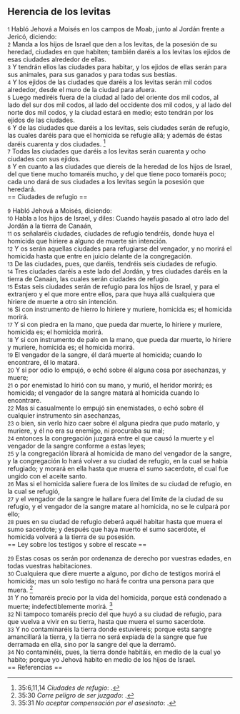 == Herencia de los levitas ==

{{anchor|1}} <small>1</small> Habló Jehová a Moisés en los campos de Moab, junto al Jordán frente a Jericó, diciendo:<br>
{{anchor|2}} <small>2</small> Manda a los hijos de Israel que den a los levitas, de la posesión de su heredad, ciudades en que habiten; también daréis a los levitas los ejidos de esas ciudades alrededor de ellas.<br>
{{anchor|3}} <small>3</small> Y tendrán ellos las ciudades para habitar, y los ejidos de ellas serán para sus animales, para sus ganados y para todas sus bestias.<br>
{{anchor|4}} <small>4</small> Y los ejidos de las ciudades que daréis a los levitas serán mil codos   alrededor, desde el muro de la ciudad para afuera.<br>
{{anchor|5}} <small>5</small> Luego mediréis fuera de la ciudad al lado del oriente dos mil codos, al lado del sur dos mil codos, al lado del occidente dos mil codos, y al lado del norte dos mil codos, y la ciudad estará en medio; esto tendrán por los ejidos de las ciudades.<br>
{{anchor|6}} <small>6</small> Y de las ciudades que daréis a los levitas, seis ciudades serán de refugio, las cuales daréis para que el homicida se refugie allá; y además de éstas daréis cuarenta y dos ciudades. <ref>35:6,11,14 ''Ciudades de refugio'': {{lib|LU|69|4|4}}.</ref><br>
{{anchor|7}} <small>7</small> Todas las ciudades que daréis a los levitas serán cuarenta y ocho ciudades con sus ejidos.<br>
{{anchor|8}} <small>8</small> Y en cuanto a las ciudades que diereis de la heredad de los hijos de Israel, del que tiene mucho tomaréis mucho, y del que tiene poco tomaréis poco; cada uno dará de sus ciudades a los levitas según la posesión que heredará.<br>
== Ciudades de refugio ==

{{anchor|9}} <small>9</small> Habló Jehová a Moisés, diciendo:<br>
{{anchor|10}} <small>10</small> Habla a los hijos de Israel, y diles: Cuando hayáis pasado al otro lado del Jordán a la tierra de Canaán,<br>
{{anchor|11}} <small>11</small> os señalaréis ciudades, ciudades de refugio tendréis, donde huya el homicida que hiriere a alguno de muerte sin intención.<br>
{{anchor|12}} <small>12</small> Y os serán aquellas ciudades para refugiarse del vengador, y no morirá el homicida hasta que entre en juicio delante de la congregación.<br>
{{anchor|13}} <small>13</small> De las ciudades, pues, que daréis, tendréis seis ciudades de refugio.<br>
{{anchor|14}} <small>14</small> Tres ciudades daréis a este lado del Jordán, y tres ciudades daréis en la tierra de Canaán, las cuales serán ciudades de refugio.<br>
{{anchor|15}} <small>15</small> Estas seis ciudades serán de refugio para los hijos de Israel, y para el extranjero y el que more entre ellos, para que huya allá cualquiera que hiriere de muerte a otro sin intención.<br>
{{anchor|16}} <small>16</small> Si con instrumento de hierro lo hiriere y muriere, homicida es; el homicida morirá.<br>
{{anchor|17}} <small>17</small> Y si con piedra en la mano, que pueda dar muerte, lo hiriere y muriere, homicida es; el homicida morirá.<br>
{{anchor|18}} <small>18</small> Y si con instrumento de palo en la mano, que pueda dar muerte, lo hiriere y muriere, homicida es; el homicida morirá.<br>
{{anchor|19}} <small>19</small> El vengador de la sangre, él dará muerte al homicida; cuando lo encontrare, él lo matará.<br>
{{anchor|20}} <small>20</small> Y si por odio lo empujó, o echó sobre él alguna cosa por asechanzas, y muere;<br>
{{anchor|21}} <small>21</small> o por enemistad lo hirió con su mano, y murió, el heridor morirá; es homicida; el vengador de la sangre matará al homicida cuando lo encontrare.<br>
{{anchor|22}} <small>22</small> Mas si casualmente lo empujó sin enemistades, o echó sobre él cualquier instrumento sin asechanzas,<br>
{{anchor|23}} <small>23</small> o bien, sin verlo hizo caer sobre él alguna piedra que pudo matarlo, y muriere, y él no era su enemigo, ni procuraba su mal;<br>
{{anchor|24}} <small>24</small> entonces la congregación juzgará entre el que causó la muerte y el vengador de la sangre conforme a estas leyes;<br>
{{anchor|25}} <small>25</small> y la congregación librará al homicida de mano del vengador de la sangre, y la congregación lo hará volver a su ciudad de refugio, en la cual se había refugiado; y morará en ella hasta que muera el sumo sacerdote, el cual fue ungido con el aceite santo.<br>
{{anchor|26}} <small>26</small> Mas si el homicida saliere fuera de los límites de su ciudad de refugio, en la cual se refugió,<br>
{{anchor|27}} <small>27</small> y el vengador de la sangre le hallare fuera del límite de la ciudad de su refugio, y el vengador de la sangre matare al homicida, no se le culpará por ello;<br>
{{anchor|28}} <small>28</small> pues en su ciudad de refugio deberá aquél habitar hasta que muera el sumo sacerdote; y después que haya muerto el sumo sacerdote, el homicida volverá a la tierra de su posesión.<br>
== Ley sobre los testigos y sobre el rescate ==

{{anchor|29}} <small>29</small> Estas cosas os serán por ordenanza de derecho por vuestras edades, en todas vuestras habitaciones.<br>
{{anchor|30}} <small>30</small> Cualquiera que diere muerte a alguno, por dicho de testigos morirá el homicida; mas un solo testigo no hará fe contra una persona para que muera. <ref>35:30 ''Corre peligro de ser juzgado'': {{lib|LU|140|6|4}}.</ref><br>
{{anchor|31}} <small>31</small> Y no tomaréis precio por la vida del homicida, porque está condenado a muerte; indefectiblemente morirá. <ref>35:31 ''No aceptar compensación por el asesinato'': {{lib|LU|70|10|12}}.</ref><br>
{{anchor|32}} <small>32</small> Ni tampoco tomaréis precio del que huyó a su ciudad de refugio, para que vuelva a vivir en su tierra, hasta que muera el sumo sacerdote.<br>
{{anchor|33}} <small>33</small> Y no contaminaréis la tierra donde estuviereis; porque esta sangre amancillará la tierra, y la tierra no será expiada de la sangre que fue derramada en ella, sino por la sangre del que la derramó.<br>
{{anchor|34}} <small>34</small> No contaminéis, pues, la tierra donde habitáis, en medio de la cual yo habito; porque yo Jehová habito en medio de los hijos de Israel.<br>
== Referencias ==

<references />
